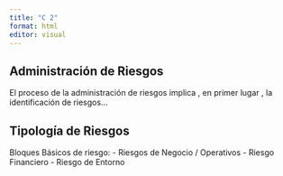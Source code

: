 ```yaml
---
title: "C 2"
format: html
editor: visual
---
```


## Administración de Riesgos

El proceso de la administración de riesgos implica , en primer lugar , la identificación de riesgos...

## 

## Tipología de Riesgos

Bloques Básicos de riesgo: - Riesgos de Negocio / Operativos - Riesgo Financiero - Riesgo de Entorno
